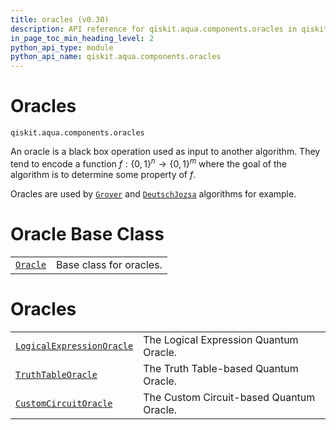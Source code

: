 ```yaml
---
title: oracles (v0.30)
description: API reference for qiskit.aqua.components.oracles in qiskit v0.30
in_page_toc_min_heading_level: 2
python_api_type: module
python_api_name: qiskit.aqua.components.oracles
---
```


<span id="module-qiskit.aqua.components.oracles" />

<span id="qiskit-aqua-components-oracles" />

<span id="oracles-qiskit-aqua-components-oracles" />

# Oracles

`qiskit.aqua.components.oracles`

An oracle is a black box operation used as input to another algorithm. They tend to encode a function $f:\{0,1\}^n \rightarrow \{0,1\}^m$ where the goal of the algorithm is to determine some property of $f$.

Oracles are used by [`Grover`](qiskit.aqua.algorithms.Grover "qiskit.aqua.algorithms.Grover") and [`DeutschJozsa`](qiskit.aqua.algorithms.DeutschJozsa "qiskit.aqua.algorithms.DeutschJozsa") algorithms for example.

# Oracle Base Class

|                                                                                           |                         |
| ----------------------------------------------------------------------------------------- | ----------------------- |
| [`Oracle`](qiskit.aqua.components.oracles.Oracle "qiskit.aqua.components.oracles.Oracle") | Base class for oracles. |

# Oracles

|                                                                                                                                              |                                          |
| -------------------------------------------------------------------------------------------------------------------------------------------- | ---------------------------------------- |
| [`LogicalExpressionOracle`](qiskit.aqua.components.oracles.LogicalExpressionOracle "qiskit.aqua.components.oracles.LogicalExpressionOracle") | The Logical Expression Quantum Oracle.   |
| [`TruthTableOracle`](qiskit.aqua.components.oracles.TruthTableOracle "qiskit.aqua.components.oracles.TruthTableOracle")                      | The Truth Table-based Quantum Oracle.    |
| [`CustomCircuitOracle`](qiskit.aqua.components.oracles.CustomCircuitOracle "qiskit.aqua.components.oracles.CustomCircuitOracle")             | The Custom Circuit-based Quantum Oracle. |

